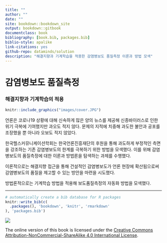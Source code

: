 ```yaml
--- 
title: ""
author: ""
date: ""
site: bookdown::bookdown_site
output: bookdown::gitbook
documentclass: book
bibliography: [book.bib, packages.bib]
biblio-style: apalike
link-citations: yes
github-repo: dataminds/solution
description: "해결지향과 기계학습을 적용한 감염병보도 품질측정 이론과 방법 모색"
---
```


# 감염병보도 품질측정 {-}
### 해결지향과 기계학습의 적용 {-}

```r
knitr::include_graphics("images/cover.JPG")
```

언론은 코로나19 상황에 대해 신속하게 많은 양의 뉴스를 제공해 신종바이러스로 인한 위기 극복에 기여했지만 과오도 적지 않다. 문제의 지적에 치중해 과도한 불안과 공포를 조장했을 뿐 아니라 오보도 적지 않았다. 

한국헬스커뮤니케이션학회는 한국언론진흥재단의 후원을 통해 과도하게 부정적인 측면을 강조하는 기존 감염병보도의 한계를 극복하기 위한 방법을 모색했다. 이를 위해 감염병보도의 품질측정에 대한 이론과 방법론을 탐색하는 과제를 수행했다. 

이론적으로는 해결지향 접근을 통해 건설적인 감염병보도가 언론 현장에 확산됨으로써 감염병보도의 품질을 제고할 수 있는 방안을 마련을 시도했다. 


방법론적으로는 기계학습 방법을 적용해 보도품질측정의 자동화 방법을 모색했다. 



---------------------

```r
# automatically create a bib database for R packages
knitr::write_bib(c(
  .packages(), 'bookdown', 'knitr', 'rmarkdown'
), 'packages.bib')
```


![](images/by-nc-sa.png)

The online version of this book is licensed under the [Creative Commons Attribution-NonCommercial-ShareAlike 4.0 International  License](http://creativecommons.org/licenses/by-nc-sa/4.0/).
